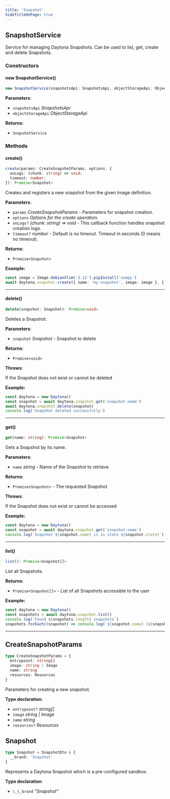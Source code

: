 ```yaml
---
title: 'Snapshot'
hideTitleOnPage: true
---
```


## SnapshotService

Service for managing Daytona Snapshots. Can be used to list, get, create and delete Snapshots.

### Constructors

#### new SnapshotService()

```ts
new SnapshotService(snapshotsApi: SnapshotsApi, objectStorageApi: ObjectStorageApi): SnapshotService
```

**Parameters**:

- `snapshotsApi` _SnapshotsApi_
- `objectStorageApi` _ObjectStorageApi_

**Returns**:

- `SnapshotService`

### Methods

#### create()

```ts
create(params: CreateSnapshotParams, options: {
  onLogs: (chunk: string) => void;
  timeout: number;
}): Promise<Snapshot>
```

Creates and registers a new snapshot from the given Image definition.

**Parameters**:

- `params` _CreateSnapshotParams_ - Parameters for snapshot creation.
- `options` _Options for the create operation._
- `onLogs?` _\(chunk: string\) =\> void_ - This callback function handles snapshot creation logs.
- `timeout?` _number_ - Default is no timeout. Timeout in seconds (0 means no timeout).

**Returns**:

- `Promise<Snapshot>`

**Example:**

```ts
const image = Image.debianSlim('3.12').pipInstall('numpy')
await daytona.snapshot.create({ name: 'my-snapshot', image: image }, { onLogs: console.log })
```

---

#### delete()

```ts
delete(snapshot: Snapshot): Promise<void>
```

Deletes a Snapshot.

**Parameters**:

- `snapshot` _Snapshot_ - Snapshot to delete

**Returns**:

- `Promise<void>`

**Throws**:

If the Snapshot does not exist or cannot be deleted

**Example:**

```ts
const daytona = new Daytona()
const snapshot = await daytona.snapshot.get('snapshot-name')
await daytona.snapshot.delete(snapshot)
console.log('Snapshot deleted successfully')
```

---

#### get()

```ts
get(name: string): Promise<Snapshot>
```

Gets a Snapshot by its name.

**Parameters**:

- `name` _string_ - Name of the Snapshot to retrieve

**Returns**:

- `Promise<Snapshot>` - The requested Snapshot

**Throws**:

If the Snapshot does not exist or cannot be accessed

**Example:**

```ts
const daytona = new Daytona()
const snapshot = await daytona.snapshot.get('snapshot-name')
console.log(`Snapshot ${snapshot.name} is in state ${snapshot.state}`)
```

---

#### list()

```ts
list(): Promise<Snapshot[]>
```

List all Snapshots.

**Returns**:

- `Promise<Snapshot[]>` - List of all Snapshots accessible to the user

**Example:**

```ts
const daytona = new Daytona()
const snapshots = await daytona.snapshot.list()
console.log(`Found ${snapshots.length} snapshots`)
snapshots.forEach((snapshot) => console.log(`${snapshot.name} (${snapshot.imageName})`))
```

---

## CreateSnapshotParams

```ts
type CreateSnapshotParams = {
  entrypoint: string[]
  image: string | Image
  name: string
  resources: Resources
}
```

Parameters for creating a new snapshot.

**Type declaration**:

- `entrypoint?` _string\[\]_
- `image` _string \| Image_
- `name` _string_
- `resources?` _Resources_

## Snapshot

```ts
type Snapshot = SnapshotDto & {
  __brand: 'Snapshot'
}
```

Represents a Daytona Snapshot which is a pre-configured sandbox.

**Type declaration**:

- `\_\_brand` _"Snapshot"_
